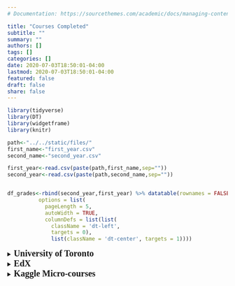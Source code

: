 ```yaml
---
# Documentation: https://sourcethemes.com/academic/docs/managing-content/

title: "Courses Completed"
subtitle: ""
summary: ""
authors: []
tags: []
categories: []
date: 2020-07-03T18:50:01-04:00
lastmod: 2020-07-03T18:50:01-04:00
featured: false
draft: false
share: false
---
```

<style>
summary h3{ 
  display: inline-block;
  font-size:20px;
  font-family:"Quicksand";
  margin-top: 0;
  margin-bottom: 0;
}
p{font-size: 80%; 
text-indent: 2em;
line-height: 0.5}
</style>

```r
library(tidyverse)
library(DT)
library(widgetframe)
library(knitr)
```
```r
path<-"../../static/files/"
first_name<-"first_year.csv"
second_name<-"second_year.csv"

first_year<-read.csv(paste(path,first_name,sep=""))
second_year<-read.csv(paste(path,second_name,sep=""))


df_grades<-rbind(second_year,first_year) %>% datatable(rownames = FALSE,
          options = list(
            pageLength = 5,
            autoWidth = TRUE,
            columnDefs = list(list(
              className = 'dt-left',
              targets = 0),
              list(className = 'dt-center', targets = 1))))
```
<details>
<summary>
<h3>University of Toronto</h3>
</summary><p>
```r
# widgetframe::frameWidget(df, height=320)
knitr::kable(rbind(second_year,first_year), align="cclc")
```
</p></details>

<details>
<summary>
<h3>EdX</h3>
</summary>
<p>
<i>
<b>HarvardX Data Science: </b><span style="padding-left: 5px; display:inline">*R Basics*</span>

<b>HarvardX Data Science: </b><span style="padding-left: 5px; display:inline">*Visualization*</span>

<b>HarvardX Data Science: </b><span style="padding-left: 5px; display:inline">*Probability*</span>

<b>HarvardX Data Science: </b><span style="padding-left: 5px; display:inline">*Inference and Modeling*</span>

<b>HarvardX Data Science: </b><span style="padding-left: 5px; display:inline">*Productivity Tools*</span>

</i></p></details>


<details>
<summary>
<h3>Kaggle Micro-courses</h3>
</summary>
<p>
<b><i>
Intro to Machine Learning

Intermediate Machine Learning

Feature Engineering

Deep Learning

Intro to SQL

</b></i></p></details>